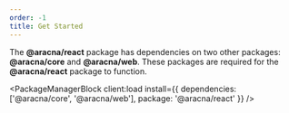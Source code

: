 ```yaml
---
order: -1
title: Get Started
---
```



The **@aracna/react** package has dependencies on two other packages: **@aracna/core** and **@aracna/web**. These packages are required for the **@aracna/react** package to function.

<PackageManagerBlock client:load install={{ dependencies: ['@aracna/core', '@aracna/web'], package: '@aracna/react' }} />
